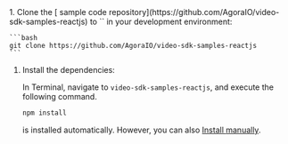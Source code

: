 <PlatformWrapper platform="react-js">

<ProductWrapper notAllowed="signaling" >
1. Clone the [<Vpd  k="SDK" /> sample code repository](https://github.com/AgoraIO/video-sdk-samples-reactjs) to
  `<samples-root>` in your development environment:

    ```bash
    git clone https://github.com/AgoraIO/video-sdk-samples-reactjs
    ```

1. Install the dependencies:

    In Terminal, navigate to `video-sdk-samples-reactjs`, and execute the following command.

    ``` bash
    npm install
    ```
    <Vpd  k="SDK" /> is installed automatically. However, you can also [Install <Vpd  k="SDK" /> manually](../reference/downloads#through-the-agora-website).

</ProductWrapper>

</PlatformWrapper>